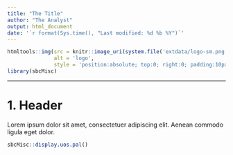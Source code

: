 ```yaml
---
title: "The Title"
author: "The Analyst"
output: html_document
date: '`r format(Sys.time(), "Last modified: %d %b %Y")`'
---
```



```r
htmltools::img(src = knitr::image_uri(system.file('extdata/logo-sm.png',package='sbcMisc')), 
               alt = 'logo', 
               style = 'position:absolute; top:0; right:0; padding:10px;')
library(sbcMisc)
```

---

# 1. Header

Lorem ipsum dolor sit amet, consectetuer adipiscing elit. Aenean commodo ligula eget dolor.

```r
sbcMisc::display.uos.pal()
```


